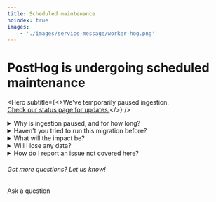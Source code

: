 ```yaml
---
title: Scheduled maintenance
noindex: true
images:
    - './images/service-message/worker-hog.png'
---
```




<div className="block mb-8 mx-auto" style={{ maxWidth: '370px' }}>
  <GatsbyImage image={getImage(props.images[0])} alt="Worker hog" />
</div>

<h1 className="text-center px-2 md:px-8 text-3xl md:text-5xl xl:text-6xl relative z-20">
  PostHog is undergoing <span className="text-red">scheduled</span> maintenance
</h1>

<Hero
    subtitle={<>We've temporarily paused ingestion.<br/><a href="https://status.posthog.com/">Check our status page for updates.</a></>}
/>

<details>
  <summary>Why is ingestion paused, and for how long?</summary>
  <p>
    We're migrating the Postgres database for our US cloud to make PostHog faster, and more scalable. We can't migrate the database efficiently while it's in use, so we've temporarily paused ingestion. This is a planned event and is not related to an incident or outage.
</p>
<p>
    We started work at 09:00 UTC, June 1st and expect it to take up to four hours. If it takes longer, we'll keep this page updated with the latest information. We'll remove the in-app banner once work is finished.
</p>
</details>

<details>
  <summary>Haven't you tried to run this migration before?</summary>
  <p>
    We first tried to complete this migration on April 28nd, and notified users at the time. Our team ran into issues however, and we had to rollback. We're now trying to complete the work and finish the migration. We tried again on May 16th, but ran into issues again. Thank you for your patience! 
</p>
</details>

<details>
<summary>What will the impact be?</summary>
  <p>
    This work will only impact users on our US Cloud, regardless of where they are in the world. Self-hosted and EU Cloud users are unaffected.
</p>
<p>
    You'll still be able to log in and use PostHog to analyze historic data as normal, but no new data will be ingested to PostHog while this maintenance is underway. Instead, we'll store data and ingest it as normal once the work is complete. Events will be delayed, but not lost.
</p>
<p>
    Feature flags and experiments will function as expected for your users, but you won't be able to make changes to them until the maintenance is complete.
</p>
</details>

<details>
<summary>Will I lose any data?</summary>
  <p>
    No. No events or data will be lost. Instead, data will be delayed during the maintenance period and become accessible once the work is complete.
</p>
</details>

<details>
  <summary>How do I report an issue not covered here?</summary>
  <p>
    If you're seeing a bug or other unexpected behaviour, you can <a href="http://app.posthog.com/home#supportModal" target="_blank">report it in the app</a>. Alternatively, you can <a href="/questions" target="_blank">ask us a question via the community forum</a>.
</p>
<p>
    If you suspect an outage or incident affecting PostHog services, we recommend checking our <a href="https://status.posthog.com/" target="_blank">status page</a> before reporting.
</p>
</details>

<div className="centered py-5">
<h6>Got more questions? Let us know!</h6>
<CallToAction type="primary" width="84" to="/questions">
    Ask a question
</CallToAction>
</div>

